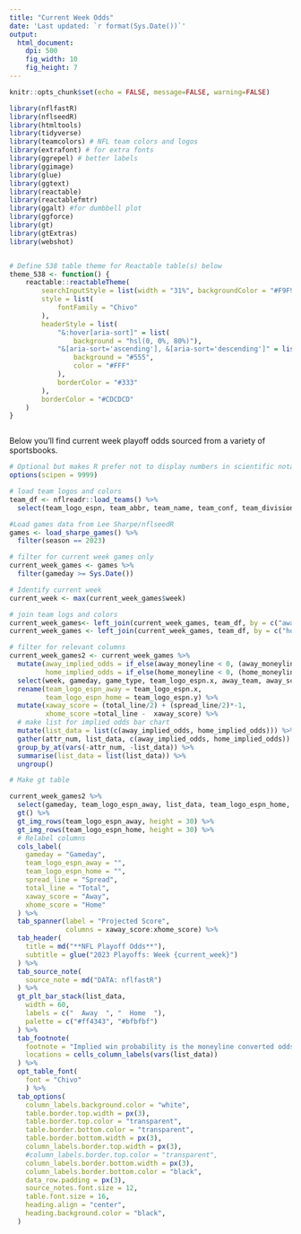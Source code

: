 ```yaml
---
title: "Current Week Odds"
date: 'Last updated: `r format(Sys.Date())`'
output:
  html_document:
    dpi: 500
    fig_width: 10
    fig_height: 7
---
```


```r
knitr::opts_chunk$set(echo = FALSE, message=FALSE, warning=FALSE)
```

```r

library(nflfastR)
library(nflseedR)
library(htmltools)
library(tidyverse)
library(teamcolors) # NFL team colors and logos
library(extrafont) # for extra fonts
library(ggrepel) # better labels
library(ggimage)
library(glue)
library(ggtext)
library(reactable)
library(reactablefmtr)
library(ggalt) #for dumbbell plot
library(ggforce)
library(gt)
library(gtExtras)
library(webshot)


# Define 538 table theme for Reactable table(s) below
theme_538 <- function() {
    reactable::reactableTheme(
        searchInputStyle = list(width = "31%", backgroundColor = "#F9F9F9"),
        style = list(
            fontFamily = "Chivo"
        ),
        headerStyle = list(
            "&:hover[aria-sort]" = list(
                background = "hsl(0, 0%, 80%)"),
            "&[aria-sort='ascending'], &[aria-sort='descending']" = list(
                background = "#555",
                color = "#FFF"
            ),
            borderColor = "#333"
        ),
        borderColor = "#CDCDCD"
    )
}



```


Below you'll find current week playoff odds sourced from a variety of sportsbooks. 

```r

# Optional but makes R prefer not to display numbers in scientific notation
options(scipen = 9999)

# load team logos and colors
team_df <- nflreadr::load_teams() %>% 
  select(team_logo_espn, team_abbr, team_name, team_conf, team_division, team_color)

#Load games data from Lee Sharpe/nflseedR
games <- load_sharpe_games() %>% 
  filter(season == 2023)

# filter for current week games only
current_week_games <- games %>%
  filter(gameday >= Sys.Date())

# Identify current week
current_week <- max(current_week_games$week)

# join team logs and colors
current_week_games<- left_join(current_week_games, team_df, by = c("away_team" = "team_abbr")) #Away
current_week_games <- left_join(current_week_games, team_df, by = c("home_team" = "team_abbr")) #Home

# filter for relevant columns
current_week_games2 <- current_week_games %>%
  mutate(away_implied_odds = if_else(away_moneyline < 0, (away_moneyline)/(away_moneyline-100), 1-away_moneyline/(away_moneyline+100)),
         home_implied_odds = if_else(home_moneyline < 0, (home_moneyline)/(home_moneyline-100), 1-home_moneyline/(home_moneyline+100))) %>%
  select(week, gameday, game_type, team_logo_espn.x, away_team, away_score, team_logo_espn.y, home_team, home_score, away_moneyline, home_moneyline, away_implied_odds, home_implied_odds, spread_line, total_line) %>% 
  rename(team_logo_espn_away = team_logo_espn.x,
         team_logo_espn_home = team_logo_espn.y) %>%
  mutate(xaway_score = (total_line/2) + (spread_line/2)*-1,
         xhome_score =total_line -  xaway_score) %>%
  # make list for implied odds bar chart
  mutate(list_data = list(c(away_implied_odds, home_implied_odds))) %>%
  gather(attr_num, list_data, c(away_implied_odds, home_implied_odds)) %>%
  group_by_at(vars(-attr_num, -list_data)) %>%
  summarise(list_data = list(list_data)) %>%
  ungroup()

# Make gt table

current_week_games2 %>%
  select(gameday, team_logo_espn_away, list_data, team_logo_espn_home, spread_line, total_line, xaway_score, xhome_score) %>%
  gt() %>%
  gt_img_rows(team_logo_espn_away, height = 30) %>%
  gt_img_rows(team_logo_espn_home, height = 30) %>%
  # Relabel columns
  cols_label(
    gameday = "Gameday",
    team_logo_espn_away = "",
    team_logo_espn_home = "",
    spread_line = "Spread",
    total_line = "Total",
    xaway_score = "Away",
    xhome_score = "Home"
  ) %>%
  tab_spanner(label = "Projected Score", 
              columns = xaway_score:xhome_score) %>%
  tab_header(
    title = md("**NFL Playoff Odds**"),
    subtitle = glue("2023 Playoffs: Week {current_week}")
  ) %>%
  tab_source_note(
    source_note = md("DATA: nflfastR")
  ) %>%
  gt_plt_bar_stack(list_data,
    width = 60,
    labels = c("  Away  ", "  Home  "),
    palette = c("#ff4343", "#bfbfbf")
  ) %>%
  tab_footnote(
    footnote = "Implied win probability is the moneyline converted odds with vig removed.",
    locations = cells_column_labels(vars(list_data))
  ) %>%
  opt_table_font(
    font = "Chivo"
    ) %>%
  tab_options(
    column_labels.background.color = "white",
    table.border.top.width = px(3),
    table.border.top.color = "transparent",
    table.border.bottom.color = "transparent",
    table.border.bottom.width = px(3),
    column_labels.border.top.width = px(3),
    #column_labels.border.top.color = "transparent",
    column_labels.border.bottom.width = px(3),
    column_labels.border.bottom.color = "black",
    data_row.padding = px(3),
    source_notes.font.size = 12,
    table.font.size = 16,
    heading.align = "center",
    heading.background.color = "black",
  )


```
